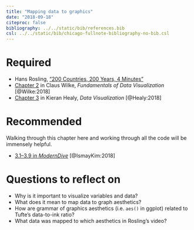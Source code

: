 ```yaml
---
title: "Mapping data to graphics"
date: "2018-09-18"
citeproc: false
bibliography: ../../static/bib/references.bib
csl: ../../static/bib/chicago-fullnote-bibliography-no-bib.csl
---
```


# Required

- <i class="fab fa-youtube"></i> Hans Rosling, ["200 Countries, 200 Years, 4 Minutes"](https://www.youtube.com/watch?v=jbkSRLYSojo)
- <i class="fas fa-book"></i> [Chapter 2](https://serialmentor.com/dataviz/aesthetic-mapping.html) in Claus Wilke, *Fundamentals of Data Visualization* [@Wilke:2018]
- <i class="fas fa-book"></i> [Chapter 3](http://socviz.co/makeplot.html) in Kieran Healy, *Data Visualization* [@Healy:2018]


# Recommended

Walking through this chapter here and working through all the code will be immensely helpful.

- <i class="fas fa-book"></i> [3.1–3.9 in *ModernDive*](https://moderndive.com/3-viz.html) [@IsmayKim:2018]


# Questions to reflect on

- Why is it important to visualize variables and data?
- What does it mean to map data to graph aesthetics?
- How are grammar of graphics aesthetics (i.e. `aes()` in ggplot) related to Tufte's data-to-ink ratio?
- What data was mapped to which aesthetics in Rosling's video?
